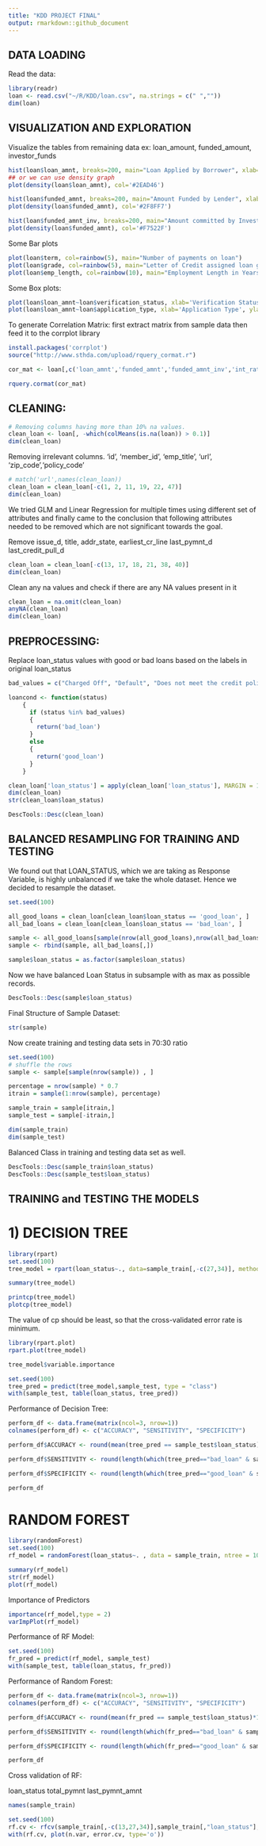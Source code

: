 ---
title: "KDD PROJECT FINAL"
output: rmarkdown::github_document
---

## DATA LOADING

Read the data:
```{r}
library(readr)
loan <- read.csv("~/R/KDD/loan.csv", na.strings = c(" ",""))
dim(loan)
```

## VISUALIZATION AND EXPLORATION

Visualize the tables from remaining data
ex: loan_amount, funded_amount, investor_funds
```{r}
hist(loan$loan_amnt, breaks=200, main="Loan Applied by Borrower", xlab="Amount", las=1, col='#2EAD46', border = "#2EAD46")
## or we can use density graph
plot(density(loan$loan_amnt), col='#2EAD46')

hist(loan$funded_amnt, breaks=200, main="Amount Funded by Lender", xlab="Amount", las=1, col='#2F8FF7', border = '#2F8FF7')
plot(density(loan$funded_amnt), col='#2F8FF7')

hist(loan$funded_amnt_inv, breaks=200, main="Amount committed by Investors", xlab="Amount", las=1, col='#F7522F', border="#F7522F")
plot(density(loan$funded_amnt), col='#F7522F')

```
Some Bar plots
```{r}
plot(loan$term, col=rainbow(5), main="Number of payments on loan")
plot(loan$grade, col=rainbow(5), main="Letter of Credit assigned loan grade")
plot(loan$emp_length, col=rainbow(10), main="Employment Length in Years")
```

Some Box plots:
```{r}
plot(loan$loan_amnt~loan$verification_status, xlab='Verification Status', ylab='Loan Amount Issued', main='Loan amount issued vs Verification Status of Borrower')
plot(loan$loan_amnt~loan$application_type, xlab='Application Type', ylab='Loan Amount Issued', main='Loan amount issued vs Application Type of Borrower')
```

To generate Correlation Matrix: 
first extract matrix from sample data then feed it to the corrplot library
```{r}
install.packages('corrplot')
source("http://www.sthda.com/upload/rquery_cormat.r")
```

```{r}
cor_mat <- loan[,c('loan_amnt','funded_amnt','funded_amnt_inv','int_rate','installment','annual_inc','dti','revol_bal','revol_util','total_acc','out_prncp','out_prncp_inv','total_pymnt','total_pymnt_inv','total_rec_prncp','total_rec_int','last_pymnt_amnt')]

rquery.cormat(cor_mat)
```

## CLEANING:

```{r}
# Removing columns having more than 10% na values.
clean_loan <- loan[, -which(colMeans(is.na(loan)) > 0.1)]
dim(clean_loan)
```

Removing irrelevant columns.
'id', 'member_id', 'emp_title', 'url', 'zip_code','policy_code'
```{r}
# match('url',names(clean_loan))
clean_loan = clean_loan[-c(1, 2, 11, 19, 22, 47)]
dim(clean_loan)
```

We tried GLM and Linear Regression for multiple times using different set of attributes and finally came to the conclusion that following attributes needed to be removed which are not significant towards the goal.

Remove issue_d, title, addr_state, earliest_cr_line last_pymnt_d last_credit_pull_d
```{r}
clean_loan = clean_loan[-c(13, 17, 18, 21, 38, 40)]
dim(clean_loan)
```

Clean any na values and check if there are any NA values present in it
```{r}
clean_loan = na.omit(clean_loan)
anyNA(clean_loan)
dim(clean_loan)
```

## PREPROCESSING:

Replace loan_status values with good or bad loans based on the labels in original loan_status
```{r}
bad_values = c("Charged Off", "Default", "Does not meet the credit policy. Status:Charged Off", "In Grace Period","Late (16-30 days)","Late (31-120 days)")

loancond <- function(status)
    {
      if (status %in% bad_values)
      {
        return('bad_loan')
      }
      else
      {
        return('good_loan')
      }
    }

clean_loan['loan_status'] = apply(clean_loan['loan_status'], MARGIN = 1, FUN = loancond)
dim(clean_loan)
str(clean_loan$loan_status)
```

```{r}
DescTools::Desc(clean_loan)
```

## BALANCED RESAMPLING FOR TRAINING AND TESTING
We found out that LOAN_STATUS, which we are taking as Response Variable, is highly unbalanced
if we take the whole dataset. Hence we decided to resample the dataset.

```{r}
set.seed(100)

all_good_loans = clean_loan[clean_loan$loan_status == 'good_loan', ]
all_bad_loans = clean_loan[clean_loan$loan_status == 'bad_loan', ]

sample <- all_good_loans[sample(nrow(all_good_loans),nrow(all_bad_loans), replace=F, prob=NULL), ]
sample <- rbind(sample, all_bad_loans[,])

sample$loan_status = as.factor(sample$loan_status)
```

Now we have balanced Loan Status in subsample with as max as possible records.
```{r}
DescTools::Desc(sample$loan_status)
```

Final Structure of Sample Dataset:
```{r}
str(sample)
```

Now create training and testing data sets in 70:30 ratio
```{r}
set.seed(100)
# shuffle the rows
sample <- sample[sample(nrow(sample)) , ]

percentage = nrow(sample) * 0.7 
itrain = sample(1:nrow(sample), percentage)

sample_train = sample[itrain,]
sample_test = sample[-itrain,]
```

```{r}
dim(sample_train)
dim(sample_test)
```

Balanced Class in training and testing data set as well.
```{r}
DescTools::Desc(sample_train$loan_status)
DescTools::Desc(sample_test$loan_status)
```

## TRAINING and TESTING THE MODELS

# 1) DECISION TREE

```{r}
library(rpart)
set.seed(100)
tree_model = rpart(loan_status~., data=sample_train[,-c(27,34)], method ="class")

summary(tree_model)
```

```{r}
printcp(tree_model)
plotcp(tree_model)
```
The value of cp should be least, so that the cross-validated error rate is minimum.

```{r}
library(rpart.plot)
rpart.plot(tree_model)
```
```{r}
tree_model$variable.importance
```


```{r}
set.seed(100)
tree_pred = predict(tree_model,sample_test, type = "class")
with(sample_test, table(loan_status, tree_pred))
```

Performance of Decision Tree:
```{r}
perform_df <- data.frame(matrix(ncol=3, nrow=1))
colnames(perform_df) <- c("ACCURACY", "SENSITIVITY", "SPECIFICITY")

perform_df$ACCURACY <- round(mean(tree_pred == sample_test$loan_status)*100,3)

perform_df$SENSITIVITY <- round(length(which(tree_pred=="bad_loan" & sample_test$loan_status=="bad_loan")) / length(which(sample_test$loan_status=="bad_loan"))*100,3)

perform_df$SPECIFICITY <- round(length(which(tree_pred=="good_loan" & sample_test$loan_status=="good_loan")) / length(which(sample_test$loan_status=="good_loan"))*100,3)

perform_df
```


# RANDOM FOREST

```{r}
library(randomForest)
set.seed(100)
rf_model = randomForest(loan_status~. , data = sample_train, ntree = 100)

summary(rf_model)
str(rf_model)
plot(rf_model)
```

Importance of Predictors
```{r}
importance(rf_model,type = 2)
varImpPlot(rf_model)
```
Performance of RF Model:
```{r}
set.seed(100)
fr_pred = predict(rf_model, sample_test)
with(sample_test, table(loan_status, fr_pred))
```

Performance of Random Forest:
```{r}
perform_df <- data.frame(matrix(ncol=3, nrow=1))
colnames(perform_df) <- c("ACCURACY", "SENSITIVITY", "SPECIFICITY")

perform_df$ACCURACY <- round(mean(fr_pred == sample_test$loan_status)*100,3)

perform_df$SENSITIVITY <- round(length(which(fr_pred=="bad_loan" & sample_test$loan_status=="bad_loan")) / length(which(sample_test$loan_status=="bad_loan"))*100,3)

perform_df$SPECIFICITY <- round(length(which(fr_pred=="good_loan" & sample_test$loan_status=="good_loan")) / length(which(sample_test$loan_status=="good_loan"))*100,3)

perform_df
```

Cross validation of RF:

loan_status total_pymnt last_pymnt_amnt
```{r}
names(sample_train)

set.seed(100)
rf.cv <- rfcv(sample_train[,-c(13,27,34)],sample_train[,"loan_status"], ntree=20, cv.fold = 50)
with(rf.cv, plot(n.var, error.cv, type='o'))
```

